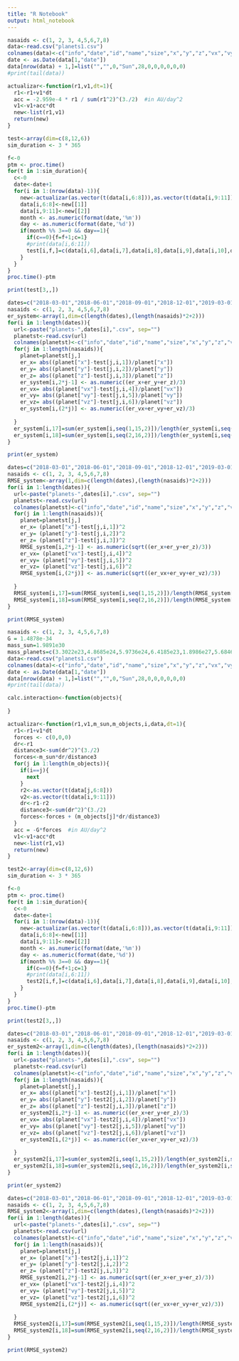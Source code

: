```yaml
---
title: "R Notebook"
output: html_notebook
---
```



```r

nasaids <- c(1, 2, 3, 4,5,6,7,8)
data<-read.csv("planets1.csv")
colnames(data)<-c("info","date","id","name","size","x","y","z","vx","vy","vz")
date <- as.Date(data[1,"date"])
data[nrow(data) + 1,]=list("","",0,"Sun",28,0,0,0,0,0,0)
#print(tail(data))

actualizar<-function(r1,v1,dt=1){
  r1<-r1+v1*dt
  acc = -2.959e-4 * r1 / sum(r1^2)^(3./2)  #in AU/day^2
  v1<-v1+acc*dt
  new<-list(r1,v1)
  return(new)
}

test<-array(dim=c(8,12,6))
sim_duration <- 3 * 365

f<-0
ptm <- proc.time()
for(t in 1:sim_duration){
  c<-0
  date<-date+1
  for(i in 1:(nrow(data)-1)){
    new<-actualizar(as.vector(t(data[i,6:8])),as.vector(t(data[i,9:11])))
    data[i,6:8]<-new[[1]]
    data[i,9:11]<-new[[2]]
    month <- as.numeric(format(date,'%m'))
    day <- as.numeric(format(date,'%d'))
    if(month %% 3==0 && day==1){
      if(c==0){f=f+1;c=1}
      #print(data[i,6:11])
      test[i,f,]=c(data[i,6],data[i,7],data[i,8],data[i,9],data[i,10],data[i,11])
    }
  }
}
proc.time()-ptm
```

```r
print(test[3,,])
```



```r
dates=c("2018-03-01","2018-06-01","2018-09-01","2018-12-01","2019-03-01","2019-06-01","2019-09-01","2019-12-01","2020-03-01","2020-06-01","2020-09-01","2020-12-01")
nasaids <- c(1, 2, 3, 4,5,6,7,8)
er_system<-array(1,dim=c(length(dates),(length(nasaids)*2+2)))
for(i in 1:length(dates)){
  url<-paste("planets-",dates[i],".csv", sep="")
  planetst<-read.csv(url)
  colnames(planetst)<-c("info","date","id","name","size","x","y","z","vx","vy","vz")
  for(j in 1:length(nasaids)){
    planet=planetst[j,]
    er_x= abs((planet["x"]-test[j,i,1])/planet["x"])
    er_y= abs((planet["y"]-test[j,i,2])/planet["y"])
    er_z= abs((planet["z"]-test[j,i,3])/planet["z"])
    er_system[i,2*j-1] <- as.numeric((er_x+er_y+er_z)/3)
    er_vx= abs((planet["vx"]-test[j,i,4])/planet["vx"])
    er_vy= abs((planet["vy"]-test[j,i,5])/planet["vy"])
    er_vz= abs((planet["vz"]-test[j,i,6])/planet["vz"])
    er_system[i,(2*j)] <- as.numeric((er_vx+er_vy+er_vz)/3)
    
  }
  er_system[i,17]=sum(er_system[i,seq(1,15,2)])/length(er_system[i,seq(1,15,2)])
  er_system[i,18]=sum(er_system[i,seq(2,16,2)])/length(er_system[i,seq(2,16,2)])
}

```


```r
print(er_system)
```

```r
dates=c("2018-03-01","2018-06-01","2018-09-01","2018-12-01","2019-03-01","2019-06-01","2019-09-01","2019-12-01","2020-03-01","2020-06-01","2020-09-01","2020-12-01")
nasaids <- c(1, 2, 3, 4,5,6,7,8)
RMSE_system<-array(1,dim=c(length(dates),(length(nasaids)*2+2)))
for(i in 1:length(dates)){
  url<-paste("planets-",dates[i],".csv", sep="")
  planetst<-read.csv(url)
  colnames(planetst)<-c("info","date","id","name","size","x","y","z","vx","vy","vz")
  for(j in 1:length(nasaids)){
    planet=planetst[j,]
    er_x= (planet["x"]-test[j,i,1])^2
    er_y= (planet["y"]-test[j,i,2])^2
    er_z= (planet["z"]-test[j,i,3])^2
    RMSE_system[i,2*j-1] <- as.numeric(sqrt((er_x+er_y+er_z)/3))
    er_vx= (planet["vx"]-test[j,i,4])^2
    er_vy= (planet["vy"]-test[j,i,5])^2
    er_vz= (planet["vz"]-test[j,i,6])^2
    RMSE_system[i,(2*j)] <- as.numeric(sqrt((er_vx+er_vy+er_vz)/3))
    
  }
  RMSE_system[i,17]=sum(RMSE_system[i,seq(1,15,2)])/length(RMSE_system[i,seq(1,15,2)])
  RMSE_system[i,18]=sum(RMSE_system[i,seq(2,16,2)])/length(RMSE_system[i,seq(2,16,2)])
}

```


```r
print(RMSE_system)
```


```r
nasaids <- c(1, 2, 3, 4,5,6,7,8)
G = 1.4878e-34
mass_sun=1.9891e30
mass_planets=c(3.3022e23,4.8685e24,5.9736e24,6.4185e23,1.8986e27,5.6846e26,8.6810e25,10.243e25)
data<-read.csv("planets1.csv")
colnames(data)<-c("info","date","id","name","size","x","y","z","vx","vy","vz")
date <- as.Date(data[1,"date"])
data[nrow(data) + 1,]=list("","",0,"Sun",28,0,0,0,0,0,0)
#print(tail(data))

calc.interaction<-function(objects){
  
}

actualizar<-function(r1,v1,m_sun,m_objects,i,data,dt=1){
  r1<-r1+v1*dt
  forces <- c(0,0,0)
  dr<-r1
  distance3<-sum(dr^2)^(3./2)
  forces<-m_sun*dr/distance3
  for(j in 1:length(m_objects)){
    if(i==j){
      next
    }
    r2<-as.vector(t(data[j,6:8]))
    v2<-as.vector(t(data[i,9:11]))
    dr<-r1-r2
    distance3<-sum(dr^2)^(3./2)
    forces<-forces + (m_objects[j]*dr/distance3)
  }
  acc = -G*forces  #in AU/day^2
  v1<-v1+acc*dt
  new<-list(r1,v1)
  return(new)
}

test2<-array(dim=c(8,12,6))
sim_duration <- 3 * 365

f<-0
ptm <- proc.time()
for(t in 1:sim_duration){
  c<-0
  date<-date+1
  for(i in 1:(nrow(data)-1)){
    new<-actualizar(as.vector(t(data[i,6:8])),as.vector(t(data[i,9:11])),mass_sun,mass_planets,i,data)
    data[i,6:8]<-new[[1]]
    data[i,9:11]<-new[[2]]
    month <- as.numeric(format(date,'%m'))
    day <- as.numeric(format(date,'%d'))
    if(month %% 3==0 && day==1){
      if(c==0){f=f+1;c=1}
      #print(data[i,6:11])
      test2[i,f,]=c(data[i,6],data[i,7],data[i,8],data[i,9],data[i,10],data[i,11])
    }
  }
}
proc.time()-ptm
```

```r
print(test2[3,,])
```

```r
dates=c("2018-03-01","2018-06-01","2018-09-01","2018-12-01","2019-03-01","2019-06-01","2019-09-01","2019-12-01","2020-03-01","2020-06-01","2020-09-01","2020-12-01")
nasaids <- c(1, 2, 3, 4,5,6,7,8)
er_system2<-array(1,dim=c(length(dates),(length(nasaids)*2+2)))
for(i in 1:length(dates)){
  url<-paste("planets-",dates[i],".csv", sep="")
  planetst<-read.csv(url)
  colnames(planetst)<-c("info","date","id","name","size","x","y","z","vx","vy","vz")
  for(j in 1:length(nasaids)){
    planet=planetst[j,]
    er_x= abs((planet["x"]-test2[j,i,1])/planet["x"])
    er_y= abs((planet["y"]-test2[j,i,2])/planet["y"])
    er_z= abs((planet["z"]-test2[j,i,3])/planet["z"])
    er_system2[i,2*j-1] <- as.numeric((er_x+er_y+er_z)/3)
    er_vx= abs((planet["vx"]-test2[j,i,4])/planet["vx"])
    er_vy= abs((planet["vy"]-test2[j,i,5])/planet["vy"])
    er_vz= abs((planet["vz"]-test2[j,i,6])/planet["vz"])
    er_system2[i,(2*j)] <- as.numeric((er_vx+er_vy+er_vz)/3)
    
  }
  er_system2[i,17]=sum(er_system2[i,seq(1,15,2)])/length(er_system2[i,seq(1,15,2)])
  er_system2[i,18]=sum(er_system2[i,seq(2,16,2)])/length(er_system2[i,seq(2,16,2)])
}

```


```r
print(er_system2)
```

```r
dates=c("2018-03-01","2018-06-01","2018-09-01","2018-12-01","2019-03-01","2019-06-01","2019-09-01","2019-12-01","2020-03-01","2020-06-01","2020-09-01","2020-12-01")
nasaids <- c(1, 2, 3, 4,5,6,7,8)
RMSE_system2<-array(1,dim=c(length(dates),(length(nasaids)*2+2)))
for(i in 1:length(dates)){
  url<-paste("planets-",dates[i],".csv", sep="")
  planetst<-read.csv(url)
  colnames(planetst)<-c("info","date","id","name","size","x","y","z","vx","vy","vz")
  for(j in 1:length(nasaids)){
    planet=planetst[j,]
    er_x= (planet["x"]-test2[j,i,1])^2
    er_y= (planet["y"]-test2[j,i,2])^2
    er_z= (planet["z"]-test2[j,i,3])^2
    RMSE_system2[i,2*j-1] <- as.numeric(sqrt((er_x+er_y+er_z)/3))
    er_vx= (planet["vx"]-test2[j,i,4])^2
    er_vy= (planet["vy"]-test2[j,i,5])^2
    er_vz= (planet["vz"]-test2[j,i,6])^2
    RMSE_system2[i,(2*j)] <- as.numeric(sqrt((er_vx+er_vy+er_vz)/3))
    
  }
  RMSE_system2[i,17]=sum(RMSE_system2[i,seq(1,15,2)])/length(RMSE_system2[i,seq(1,15,2)])
  RMSE_system2[i,18]=sum(RMSE_system2[i,seq(2,16,2)])/length(RMSE_system2[i,seq(2,16,2)])
}

```


```r
print(RMSE_system2)
```